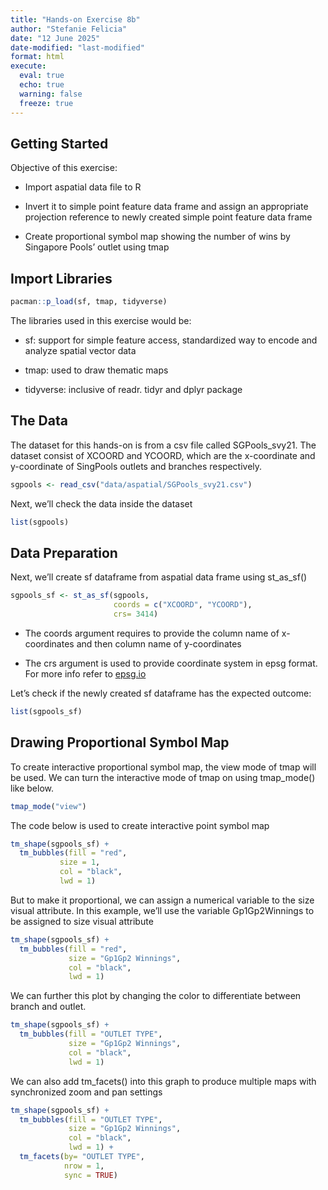 ```yaml
---
title: "Hands-on Exercise 8b"
author: "Stefanie Felicia"
date: "12 June 2025"
date-modified: "last-modified"
format: html
execute: 
  eval: true
  echo: true
  warning: false
  freeze: true
---
```


## Getting Started

Objective of this exercise:

-   Import aspatial data file to R

-   Invert it to simple point feature data frame and assign an appropriate projection reference to newly created simple point feature data frame

-   Create proportional symbol map showing the number of wins by Singapore Pools' outlet using tmap

## Import Libraries

```r
pacman::p_load(sf, tmap, tidyverse)
```

The libraries used in this exercise would be:

-   sf: support for simple feature access, standardized way to encode and analyze spatial vector data

-   tmap: used to draw thematic maps

-   tidyverse: inclusive of readr. tidyr and dplyr package

## The Data

The dataset for this hands-on is from a csv file called SGPools_svy21. The dataset consist of XCOORD and YCOORD, which are the x-coordinate and y-coordinate of SingPools outlets and branches respectively.

```r
sgpools <- read_csv("data/aspatial/SGPools_svy21.csv")
```

Next, we'll check the data inside the dataset

```r
list(sgpools) 
```

## Data Preparation

Next, we'll create sf dataframe from aspatial data frame using st_as_sf()

```r
sgpools_sf <- st_as_sf(sgpools, 
                       coords = c("XCOORD", "YCOORD"),
                       crs= 3414)
```

::: {.callout-note title="What the code does"}
-   The coords argument requires to provide the column name of x-coordinates and then column name of y-coordinates

-   The crs argument is used to provide coordinate system in epsg format. For more info refer to <a href="https://epsg.io/">epsg.io</a>
:::

Let's check if the newly created sf dataframe has the expected outcome:

```r
list(sgpools_sf)
```

## Drawing Proportional Symbol Map

To create interactive proportional symbol map, the view mode of tmap will be used. We can turn the interactive mode of tmap on using tmap_mode() like below.

```r
tmap_mode("view")
```

The code below is used to create interactive point symbol map

```r
tm_shape(sgpools_sf) + 
  tm_bubbles(fill = "red",
           size = 1,
           col = "black",
           lwd = 1)
```

But to make it proportional, we can assign a numerical variable to the size visual attribute. In this example, we'll use the variable Gp1Gp2Winnings to be assigned to size visual attribute

```r
tm_shape(sgpools_sf) + 
  tm_bubbles(fill = "red",
             size = "Gp1Gp2 Winnings",
             col = "black",
             lwd = 1)
```

We can further this plot by changing the color to differentiate between branch and outlet.

```r
tm_shape(sgpools_sf) + 
  tm_bubbles(fill = "OUTLET TYPE", 
             size = "Gp1Gp2 Winnings",
             col = "black",
             lwd = 1)
```

We can also add tm_facets() into this graph to produce multiple maps with synchronized zoom and pan settings

```r
tm_shape(sgpools_sf) + 
  tm_bubbles(fill = "OUTLET TYPE", 
             size = "Gp1Gp2 Winnings",
             col = "black",
             lwd = 1) + 
  tm_facets(by= "OUTLET TYPE",
            nrow = 1,
            sync = TRUE)
```
